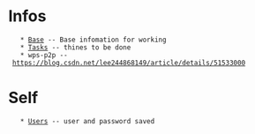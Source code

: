 = Infos =
    * [[Base]] -- Base infomation for working
    * [[Tasks]] -- thines to be done
    * wps-p2p -- https://blog.csdn.net/lee244868149/article/details/51533000
= Self =
    * [[Users]] -- user and password saved

